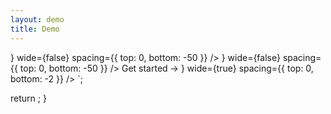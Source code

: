 ```yaml
---
layout: demo
title: Demo
---
```



  <VStack>
    <HeroBanner
      tagline="Server Driven UI made easy"
      description="Bring visual editing to your components — no rewrites needed."
      actions={[
        { label: 'Learn more ›', href: '/docs', primary: true },
        { label: 'View Demo →', href: '/demo', primary: false },
      ]}
    />
    <Playground mode="landing" />
    <FeatureGroup
      title="Visual editing, powered by your components."
      description="Write components once, let anyone build with them through a visual interface.\nPerfect for Server Driven UI, no-code website builders, and design tools."
    >
      <FeatureItem
        title="Keep it simple with JSX"
        description="Use the markup you already know. Forget complex JSON or custom syntax."
        preview={<CodePreview asset="/assets/jsx" />}
        wide={false}
        spacing={{ top: 0, bottom: -50 }}
      />
      <FeatureItem
        title="It just works"
        description="No special props. No rigid structure. Just register your components and go."
        preview={<CodePreview asset="/assets/catalog" />}
        wide={false}
        spacing={{ top: 0, bottom: -50 }}
      />
      <FeatureItem
        title="WYSIWYG, tailor-made"
        description="Drag and drop anything, anywhere. Everything works exactly as you'd expect."
        preview={
          <MainCta to="/docs/getting-started">
            Get started →
          </MainCta>
        }
        wide={true}
        spacing={{ top: 0, bottom: -2 }}
      />
    </FeatureGroup>
  </VStack>
`;

  return <Editor title="Demo" source={source} />;
}
